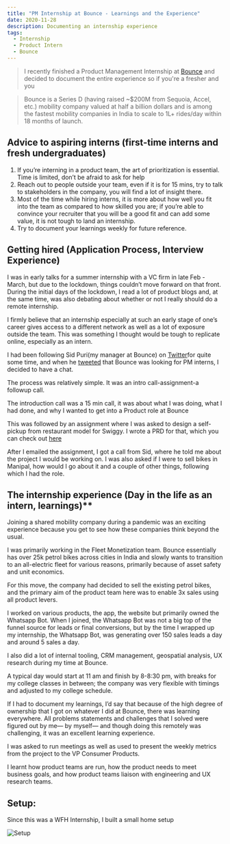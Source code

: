 ```yaml
---
title: "PM Internship at Bounce - Learnings and the Experience"
date: 2020-11-28
description: Documenting an internship experience
tags:
  - Internship
  - Product Intern
  - Bounce
---
```



> I recently finished a Product Management Internship at [Bounce](https://www.linkedin.com/company/bounceshare/) and decided to document the entire experience so if you're a fresher and you 

> Bounce is a Series D (having raised ~$200M from Sequoia, Accel, etc.) mobility company valued at half a billion dollars and is among the fastest mobility companies in India to scale to 1L+ rides/day within 18 months of launch.


## Advice to aspiring interns (first-time interns and fresh undergraduates)



1. If you’re interning in a product team, the art of prioritization is essential. Time is limited, don’t be afraid to ask for help
2. Reach out to people outside your team, even if it is for 15 mins, try to talk to stakeholders in the company, you will find a lot of insight there.
3. Most of the time while hiring interns, it is more about how well you fit into the team as compared to how skilled you are; if you’re able to convince your recruiter that you will be a good fit and can add some value, it is not tough to land an internship.
4. Try to document your learnings weekly for future reference.


## Getting hired (Application Process, Interview Experience)

I was in early talks for a summer internship with a VC firm in late Feb - March, but due to the lockdown, things couldn’t move forward on that front. During the initial days of the lockdown, I read a lot of product blogs and, at the same time,  was also debating about whether or not I really should do a remote internship.

I firmly believe that an internship especially at such an early stage of one’s career gives access to a different network as well as a lot of exposure outside the team. This was something I thought would be tough to replicate online, especially as an intern.

I had been following Sid Puri(my manager at Bounce) on [Twitter](https://twitter.com/PuriSid )for quite some time, and when he [tweeted](https://twitter.com/PuriSid/status/1293570941583126536?s=20) that Bounce was looking for PM interns, I decided to have a chat.

The process was relatively simple. It was an intro call-assignment-a followup call.

The introduction call was a 15 min call, it was about what I was doing, what I had done, and why I wanted to get into a Product role at Bounce

This was followed by an assignment where I was asked to design a self-pickup from restaurant model for Swiggy. I wrote a PRD for that, which you can check out [here](https://www.mananagarwal.in/prd-self-pickup-from-restaurants-on-swiggy)

After I emailed the assignment, I got a call from Sid, where he told me about the project I would be working on. I was also asked if I were to sell bikes in Manipal, how would I go about it and a couple of other things, following which I had the role.


## The internship experience (Day in the life as an intern, learnings)**

Joining a shared mobility company during a pandemic was an exciting experience because you get to see how these companies think beyond the usual.

I was primarily working in the Fleet Monetization team. Bounce essentially has over 25k petrol bikes across cities in India and slowly wants to transition to an all-electric fleet for various reasons, primarily because of asset safety and unit economics.

For this move, the company had decided to sell the existing petrol bikes, and the primary aim of the product team here was to enable 3x sales using all product levers.

I worked on various products, the app, the website but primarily owned the Whatsapp Bot. When I joined, the Whatsapp Bot was not a big top of the funnel source for leads or final conversions, but by the time I wrapped up my internship, the Whatsapp Bot, was generating over 150 sales leads a day and around 5 sales a day.

I also did a lot of internal tooling, CRM management, geospatial analysis, UX research during my time at Bounce.

A typical day would start at 11 am and finish by 8-8:30 pm, with breaks for my college classes in between; the company was very flexible with timings and adjusted to my college schedule.

If I had to document my learnings, I’d say that because of the high degree of ownership that I got on whatever I did at Bounce, there was learning everywhere. All problems statements and challenges that I solved were figured out by me— by myself— and though doing this remotely was challenging, it was an excellent learning experience.

I was asked to run meetings as well as used to present the weekly metrics from the project to the VP Consumer Products.

I learnt how product teams are run, how the product needs to meet business goals, and how product teams liaison with engineering and UX research teams.

## Setup:
Since this was a WFH Internship, I built a small home setup

 ![Setup](./setup.jpg)


